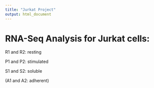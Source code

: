 ---
title: "Jurkat Project"
output: html_document
---


# RNA-Seq Analysis for Jurkat cells:

R1 and R2: resting

P1 and P2: stimulated

S1 and S2: soluble

(A1 and A2: adherent)


